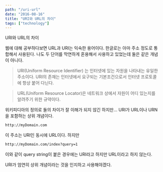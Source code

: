 ```yaml
---
path: "/uri-url"
date: "2016-08-16"
title: "URI와 URL의 차이"
tags: ["technology"]
---
```


URI와 URL의 차이
<!-- more --> 

웹에 대해 공부하다보면 URL과 URI는 익숙한 용어이다. 한글로는 아마 주소 정도로 통합해서 사용된다. 나도 두 단어를 막연하게 혼용해서 사용하고 있었는데 둘은 같은 개념이 아니다.

> URI(Uniform Resource Identifier) 는 인터넷에 있는 자원을 나타내는 유일한 주소이다. URI의 존재는 인터넷에서 요구되는 기본조건으로서 인터넷 프로토콜에 항상 붙어 다닌다.

> URL(Uniform Resource Locator)은 네트워크 상에서 자원이 어디 있는지를 알려주기 위한 규약이다.

위키피디아의 정의로 둘의 차이가 잘 이해가 되지 않긴 하지만... URI가 URL이나 URN을 포함하는 상위 개념이다.

```sh
http://myDomain.com
```

이 주소는 URI인 동시에 URL이다. 하지만

```sh
http://myDomain.com/index?query=1
```

이와 같이 query string이 붙은 경우에는 URI라고 하지만 URL이라고 하지 않는다.

URI가 엄연히 상위 개념이라는 것을 인지하고 사용해야겠다.